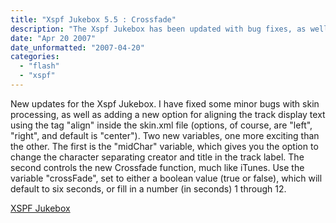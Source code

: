 ```yaml
---
title: "Xspf Jukebox 5.5 : Crossfade"
description: "The Xspf Jukebox has been updated with bug fixes, as well as a new crossfade option, which can be set to a boolean value or a number between 1-12 seconds. There is also a new option to align the track display text using the tag \"align\" in the skin.xml file."
date: "Apr 20 2007"
date_unformatted: "2007-04-20"
categories:
  - "flash"
  - "xspf"
---
```


New updates for the Xspf Jukebox. I have fixed some minor bugs with skin processing, as well as adding a new option for aligning the track display text using the tag "align" inside the skin.xml file (options, of course, are "left", "right", and default is "center"). Two new variables, one more exciting than the other. The first is the "midChar" variable, which gives you the option to change the character separating creator and title in the track label. The second controls the new Crossfade function, much like iTunes. Use the variable "crossFade", set to either a boolean value (true or false), which will default to six seconds, or fill in a number (in seconds) 1 through 12.

[XSPF Jukebox](http://lacymorrow.com/projects/xspf)
